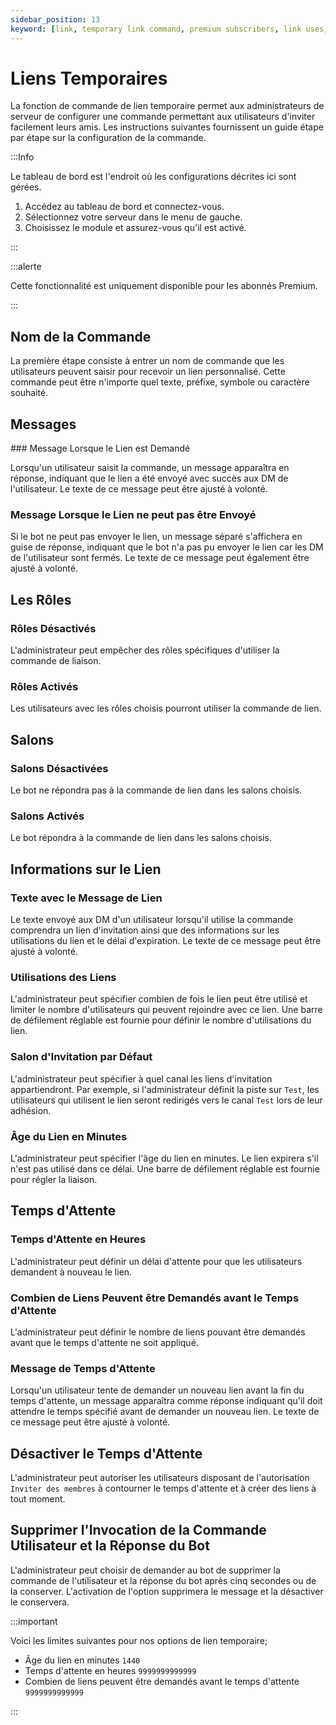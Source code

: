 ```yaml
---
sidebar_position: 13
keyword: [link, temporary link command, premium subscribers, link uses, invite link] 
---
```


# Liens Temporaires

La fonction de commande de lien temporaire permet aux administrateurs de serveur de configurer une commande permettant aux utilisateurs d'inviter facilement leurs amis. Les instructions suivantes fournissent un guide étape par étape sur la configuration de la commande.

:::Info

Le tableau de bord est l'endroit où les configurations décrites ici sont gérées.

1. Accédez au tableau de bord et connectez-vous.
2. Sélectionnez votre serveur dans le menu de gauche.
3. Choisissez le module et assurez-vous qu'il est activé.

:::

:::alerte

Cette fonctionnalité est uniquement disponible pour les abonnés Premium.

:::

## Nom de la Commande

La première étape consiste à entrer un nom de commande que les utilisateurs peuvent saisir pour recevoir un lien personnalisé. Cette commande peut être n'importe quel texte, préfixe, symbole ou caractère souhaité.

## Messages

### Message Lorsque le Lien est Demandé

Lorsqu'un utilisateur saisit la commande, un message apparaîtra en réponse, indiquant que le lien a été envoyé avec succès aux DM de l'utilisateur. Le texte de ce message peut être ajusté à volonté.

### Message Lorsque le Lien ne peut pas être Envoyé

Si le bot ne peut pas envoyer le lien, un message séparé s'affichera en guise de réponse, indiquant que le bot n'a pas pu envoyer le lien car les DM de l'utilisateur sont fermés. Le texte de ce message peut également être ajusté à volonté.

## Les Rôles

### Rôles Désactivés

L'administrateur peut empêcher des rôles spécifiques d'utiliser la commande de liaison.

### Rôles Activés
 
Les utilisateurs avec les rôles choisis pourront utiliser la commande de lien.

## Salons

### Salons Désactivées

Le bot ne répondra pas à la commande de lien dans les salons choisis.

### Salons Activés
 
Le bot répondra à la commande de lien dans les salons choisis.

## Informations sur le Lien

### Texte avec le Message de Lien

Le texte envoyé aux DM d'un utilisateur lorsqu'il utilise la commande comprendra un lien d'invitation ainsi que des informations sur les utilisations du lien et le délai d'expiration. Le texte de ce message peut être ajusté à volonté.

### Utilisations des Liens

L'administrateur peut spécifier combien de fois le lien peut être utilisé et limiter le nombre d'utilisateurs qui peuvent rejoindre avec ce lien. Une barre de défilement réglable est fournie pour définir le nombre d'utilisations du lien.

### Salon d'Invitation par Défaut

L'administrateur peut spécifier à quel canal les liens d'invitation appartiendront. Par exemple, si l'administrateur définit la piste sur `Test`, les utilisateurs qui utilisent le lien seront redirigés vers le canal `Test` lors de leur adhésion.

### Âge du Lien en Minutes

L'administrateur peut spécifier l'âge du lien en minutes. Le lien expirera s'il n'est pas utilisé dans ce délai. Une barre de défilement réglable est fournie pour régler la liaison.

## Temps d'Attente

### Temps d'Attente en Heures

L'administrateur peut définir un délai d'attente pour que les utilisateurs demandent à nouveau le lien.

### Combien de Liens Peuvent être Demandés avant le Temps d'Attente

L'administrateur peut définir le nombre de liens pouvant être demandés avant que le temps d'attente ne soit appliqué.

### Message de Temps d'Attente

Lorsqu'un utilisateur tente de demander un nouveau lien avant la fin du temps d'attente, un message apparaîtra comme réponse indiquant qu'il doit attendre le temps spécifié avant de demander un nouveau lien. Le texte de ce message peut être ajusté à volonté.

## Désactiver le Temps d'Attente

L'administrateur peut autoriser les utilisateurs disposant de l'autorisation `Inviter des membres` à contourner le temps d'attente et à créer des liens à tout moment.

## Supprimer l'Invocation de la Commande Utilisateur et la Réponse du Bot

L'administrateur peut choisir de demander au bot de supprimer la commande de l'utilisateur et la réponse du bot après cinq secondes ou de la conserver. L'activation de l'option supprimera le message et la désactiver le conservera.

:::important

Voici les limites suivantes pour nos options de lien temporaire;

- Âge du lien en minutes `1440`
- Temps d'attente en heures `9999999999999`
- Combien de liens peuvent être demandés avant le temps d'attente `9999999999999`

:::
